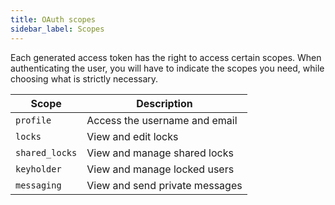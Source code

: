 ```yaml
---
title: OAuth scopes
sidebar_label: Scopes
---
```


Each generated access token has the right to access certain scopes. When authenticating the user, you will have to indicate the scopes you need, while choosing what is strictly necessary.

| Scope          | Description                    |
| -------------- | ------------------------------ |
| `profile`      | Access the username and email  |
| `locks`        | View and edit locks            |
| `shared_locks` | View and manage shared locks   |
| `keyholder`    | View and manage locked users   |
| `messaging`    | View and send private messages |
